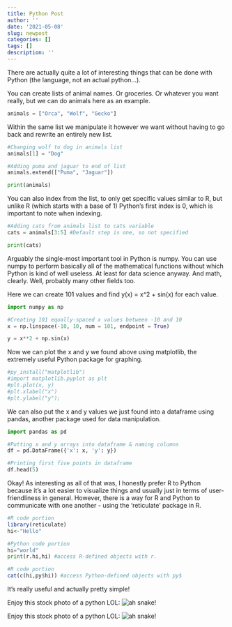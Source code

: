 ```yaml
---
title: Python Post
author: ''
date: '2021-05-08'
slug: newpost
categories: []
tags: []
description: ''
---
```


There are actually quite a lot of interesting things that can be done with Python (the language, not an actual python...).

You can create lists of animal names. Or groceries. Or whatever you want really, but we can do animals here as an example.

```python
animals = ["Orca", "Wolf", "Gecko"]
```

Within the same list we manipulate it however we want without having to go back and rewrite an entirely new list. 

```python
#Changing wolf to dog in animals list
animals[1] = "Dog" 

#Adding puma and jaguar to end of list
animals.extend(["Puma", "Jaguar"]) 

print(animals)

```

You can also index from the list, to only get specific values similar to R, but unlike R (which starts with a base of 1) Python's first index is 0, which is important to note when indexing.

```python
#Adding cats from animals list to cats variable
cats = animals[3:5] #Default step is one, so not specified

print(cats)
```


Arguably the single-most important tool in Python is numpy. You can use numpy to perform basically all of the mathematical functions without which Python is kind of well useless. At least for data science anyway. And math, clearly. Well, probably many other fields too.

Here we can create 101 values and find y(x) = x^2 + sin(x) for each value. 

```python
import numpy as np

#Creating 101 equally-spaced x values between -10 and 10
x = np.linspace(-10, 10, num = 101, endpoint = True)

y = x**2 + np.sin(x)

```

Now we can plot the x and y we found above using matplotlib, the extremely useful Python package for graphing.

```python
#py_install("matplotlib")
#import matplotlib.pyplot as plt
#plt.plot(x, y)
#plt.xlabel("x")
#plt.ylabel("y");

```


We can also put the x and y values we just found into a dataframe using pandas, another package used for data manipulation.

```python
import pandas as pd 

#Putting x and y arrays into dataframe & naming columns
df = pd.DataFrame({'x': x, 'y': y})

#Printing first five points in dataframe
df.head(5)

```


Okay! As interesting as all of that was, I honestly prefer R to Python because it's a lot easier to visualize things and usually just in terms of user-friendliness in general. However, there is a way for R and Python to communicate with one another - using the 'reticulate' package in R. 

```R
#R code portion
library(reticulate)
hi<-"Hello"
```

```python
#Python code portion
hi="world"
print(r.hi,hi) #access R-defined objects with r.
```

```R
#R code portion
cat(c(hi,py$hi)) #access Python-defined objects with py$

```

It's really useful and actually pretty simple!


Enjoy this stock photo of a python LOL:
![ah snake!](~/website/static/post/2021-05-08-pythonpost_files/python.png)

Enjoy this stock photo of a python LOL:
![ah snake!](https://www.google.com/url?sa=i&url=https%3A%2F%2Fwww.alamy.com%2Fcute-cartoon-snake-drawing-brown-ball-python-or-boa-constrictor-isolated-vector-clip-art-illustration-image368151496.html&psig=AOvVaw08cG4eDCVSOsDrq72NB2Tw&ust=1620797059852000&source=images&cd=vfe&ved=0CAIQjRxqFwoTCPimi9_xwPACFQAAAAAdAAAAABAE)

